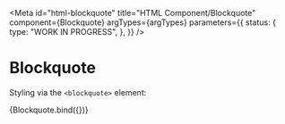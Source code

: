<!-- @license CC0-1.0 -->


<Meta
  id="html-blockquote"
  title="HTML Component/Blockquote"
  component={Blockquote}
  argTypes={argTypes}
  parameters={{
    status: {
      type: "WORK IN PROGRESS",
    },
  }}
/>

# Blockquote

Styling via the `<blockquote>` element:

<Canvas>
  <Story name="Default" args={defaultArgs}>
    {Blockquote.bind({})}
  </Story>
</Canvas>

<ArgsTable story="Default" />
